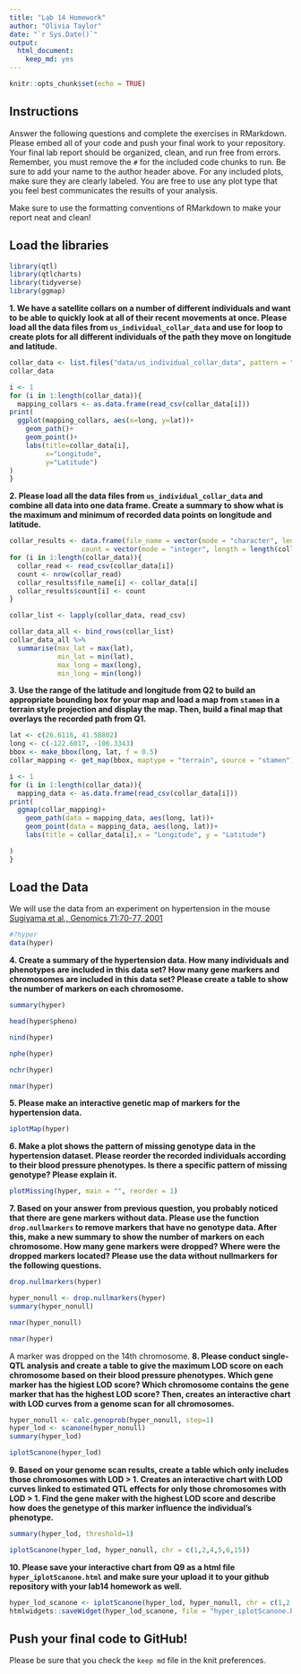 ```yaml
---
title: "Lab 14 Homework"
author: "Olivia Taylor"
date: "`r Sys.Date()`"
output: 
  html_document: 
    keep_md: yes
---
```


```r
knitr::opts_chunk$set(echo = TRUE)
```

## Instructions
Answer the following questions and complete the exercises in RMarkdown. Please embed all of your code and push your final work to your repository. Your final lab report should be organized, clean, and run free from errors. Remember, you must remove the `#` for the included code chunks to run. Be sure to add your name to the author header above. For any included plots, make sure they are clearly labeled. You are free to use any plot type that you feel best communicates the results of your analysis.  

Make sure to use the formatting conventions of RMarkdown to make your report neat and clean!  

## Load the libraries
```r
library(qtl)
library(qtlcharts)
library(tidyverse)
library(ggmap)
```

**1. We have a satellite collars on a number of different individuals and want to be able to quickly look at all of their recent movements at once. Please load all the data files from `us_individual_collar_data` and use for loop to create plots for all different individuals of the path they move on longitude and latitude.**
```r
collar_data <- list.files("data/us_individual_collar_data", pattern = "collar-data", full.names = TRUE)
collar_data
```
```r
i <- 1
for (i in 1:length(collar_data)){
  mapping_collars <- as.data.frame(read_csv(collar_data[i]))
print(
  ggplot(mapping_collars, aes(x=long, y=lat))+
    geom_path()+
    geom_point()+
    labs(title=collar_data[i], 
         x="Longitude",
         y="Latitude")
)
}
```

**2. Please load all the data files from `us_individual_collar_data` and combine all data into one data frame. Create a summary to show what is the maximum and minimum of recorded data points on longitude and latitude.**
```r
collar_results <- data.frame(file_name = vector(mode = "character", length = length(collar_data)),
                  count = vector(mode = "integer", length = length(collar_data)))
for (i in 1:length(collar_data)){
  collar_read <- read_csv(collar_data[i])
  count <- nrow(collar_read)
  collar_results$file_name[i] <- collar_data[i]
  collar_results$count[i] <- count
}
```

```r
collar_list <- lapply(collar_data, read_csv)
```

```r
collar_data_all <- bind_rows(collar_list)
collar_data_all %>% 
  summarise(max_lat = max(lat),
            min_lat = min(lat),
            max_long = max(long),
            min_long = min(long))
```

**3. Use the range of the latitude and longitude from Q2 to build an appropriate bounding box for your map and load a map from `stamen` in a terrain style projection and display the map. Then, build a final map that overlays the recorded path from Q1.**
```r
lat <- c(26.6116, 41.58802)
long <- c(-122.6017, -106.3343)
bbox <- make_bbox(long, lat, f = 0.5)
collar_mapping <- get_map(bbox, maptype = "terrain", source = "stamen")
```
```r
i <- 1
for (i in 1:length(collar_data)){
  mapping_data <- as.data.frame(read_csv(collar_data[i]))
print(
  ggmap(collar_mapping)+
    geom_path(data = mapping_data, aes(long, lat))+
    geom_point(data = mapping_data, aes(long, lat))+
    labs(title = collar_data[i],x = "Longitude", y = "Latitude")

)
}
```

## Load the Data
We will use the data from an experiment on hypertension in the mouse [Sugiyama et al., Genomics 71:70-77, 2001](https://www.sciencedirect.com/science/article/pii/S0888754300964012?via%3Dihub)
```r
#?hyper
data(hyper)
```

**4. Create a summary of the hypertension data. How many individuals and phenotypes are included in this data set? How many gene markers and chromosomes are included in this data set? Please create a table to show the number of markers on each chromosome.**
```r
summary(hyper)
```

```r
head(hyper$pheno)
```
```r
nind(hyper)
```
```r
nphe(hyper)
```
```r
nchr(hyper)
```
```r
nmar(hyper)
```

**5. Please make an interactive genetic map of markers for the hypertension data.**
```r
iplotMap(hyper)
```


**6. Make a plot shows the pattern of missing genotype data in the hypertension dataset. Please reorder the recorded individuals according to their blood pressure phenotypes. Is there a specific pattern of missing genotype? Please explain it.**
```r
plotMissing(hyper, main = "", reorder = 1)
```

**7. Based on your answer from previous question, you probably noticed that there are gene markers without data. Please use the function `drop.nullmarkers` to remove markers that have no genotype data. After this, make a new summary to show the number of markers on each chromosome. How many gene markers were dropped? Where were the dropped markers located? Please use the data without nullmarkers for the following questions.**
```r
drop.nullmarkers(hyper)
```
```r
hyper_nonull <- drop.nullmarkers(hyper)
summary(hyper_nonull)
```
```r
nmar(hyper_nonull)
```
```r
nmar(hyper)
```
A marker was dropped on the 14th chromosome. 
**8. Please conduct single-QTL analysis and create a table to give the maximum LOD score on each chromosome based on their blood pressure phenotypes. Which gene marker has the higiest LOD score? Which chromosome contains the gene marker that has the highest LOD score? Then, creates an interactive chart with LOD curves from a genome scan for all chromosomes.**
```r
hyper_nonull <- calc.genoprob(hyper_nonull, step=1)
hyper_lod <- scanone(hyper_nonull)
summary(hyper_lod)
```
```r
iplotScanone(hyper_lod)
```

**9. Based on your genome scan results, create a table which only includes those chromosomes with LOD > 1. Creates an interactive chart with LOD curves linked to estimated QTL effects for only those chromosomes with LOD > 1. Find the gene maker with the highest LOD score and describe how does the genetype of this marker influence the individual's phenotype.**
```r
summary(hyper_lod, threshold=1)
```
```r
iplotScanone(hyper_lod, hyper_nonull, chr = c(1,2,4,5,6,15))
```

**10. Please save your interactive chart from Q9 as a html file `hyper_iplotScanone.html` and make sure your upload it to your github repository with your lab14 homework as well.**
```r
hyper_lod_scanone <- iplotScanone(hyper_lod, hyper_nonull, chr = c(1,2,4,5,6,15))
htmlwidgets::saveWidget(hyper_lod_scanone, file = "hyper_iplotScanone.html")
```

## Push your final code to GitHub!
Please be sure that you check the `keep md` file in the knit preferences. 